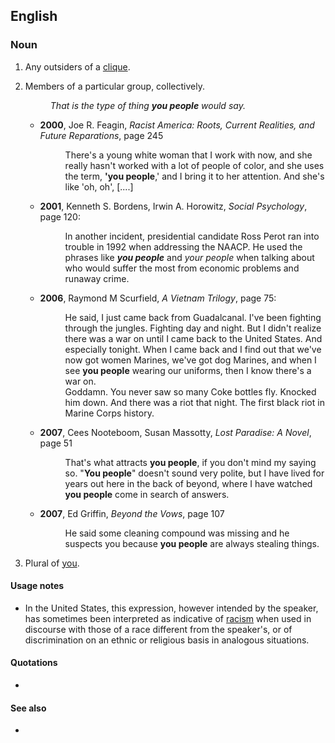 ==English==

===Noun===
{{en-plural noun}}

# {{lb|en|pejorative}} Any outsiders of a [[clique]].
# Members of a particular group, collectively.
#: ''That is the type of thing '''you people''' would say.''
#* '''2000''', Joe R. Feagin, ''Racist America: Roots, Current Realities, and Future Reparations'', page 245
#*: There's a young white woman that I work with now, and she really hasn't worked with a lot of people of color, and she uses the term, ''''you people''',' and I bring it to her attention. And she's like 'oh, oh', [....]
#* '''2001''', Kenneth S. Bordens, Irwin A. Horowitz, ''Social Psychology'', page 120:
#*: In another incident, presidential candidate Ross Perot ran into trouble in 1992 when addressing the NAACP. He used the phrases like '''''you people''''' and ''your people'' when talking about who would suffer the most from economic problems and runaway crime.
#* '''2006''', Raymond M Scurfield, ''A Vietnam Trilogy'', page 75:
#*: He said, I just came back from Guadalcanal. I've been fighting through the jungles. Fighting day and night. But I didn't realize there was a war on until I came back to the United States. And especially tonight. When I came back and I find out that we've now got women Marines, we've got dog Marines, and when I see '''you people''' wearing our uniforms, then I know there's a war on.
#*: Goddamn. You never saw so many Coke bottles fly. Knocked him down. And there was a riot that night. The first black riot in Marine Corps history.
#* '''2007''', Cees Nooteboom, Susan Massotty, ''Lost Paradise: A Novel'', page 51
#*: That's what attracts '''you people''', if you don't mind my saying so. "'''You people'''" doesn't sound very polite, but I have lived for years out here in the back of beyond, where I have watched '''you people''' come in search of answers.
#* '''2007''', Ed Griffin, ''Beyond the Vows'', page 107
#*: He said some cleaning compound was missing and he suspects you because '''you people''' are always stealing things.
# {{lb|en|US|Maine}} Plural of [[you]].

====Usage notes====
* In the United States, this expression, however intended by the speaker, has sometimes been interpreted as indicative of [[racism]] when used in discourse with those of a race different from the speaker's, or of discrimination on an ethnic or religious basis in analogous situations.

====Quotations====
* {{seeCites}}

====See also====
*{{l|en|those people}}
